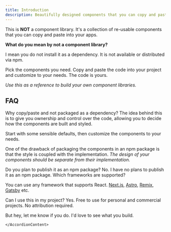 ```yaml
---
title: Introduction
description: Beautifully designed components that you can copy and paste into your apps. Accessible. Customizable. Open Source.
---
```


This is **NOT** a component library. It's a collection of re-usable components that you can copy and paste into your apps.

**What do you mean by not a component library?**

I mean you do not install it as a dependency. It is not available or distributed via npm.

Pick the components you need. Copy and paste the code into your project and customize to your needs. The code is yours.

_Use this as a reference to build your own component libraries._

## FAQ

<Accordion type="multiple">

<AccordionItem value="faq-1">
	<AccordionTrigger>
		Why copy/paste and not packaged as a dependency?
	</AccordionTrigger>
	<AccordionContent>
The idea behind this is to give you ownership and control over the code, allowing you to decide how the components are built and styled.

Start with some sensible defaults, then customize the components to your needs.

One of the drawback of packaging the components in an npm package is that the style is coupled with the implementation. _The design of your components should be separate from their implementation._

</AccordionContent>
</AccordionItem>

<AccordionItem value='faq-2'>
  <AccordionTrigger>
    Do you plan to publish it as an npm package?
  </AccordionTrigger>
  <AccordionContent>
    No. I have no plans to publish it as an npm package.
  </AccordionContent>
</AccordionItem>

<AccordionItem value="faq-3">
<AccordionTrigger>
Which frameworks are supported?
</AccordionTrigger>
<AccordionContent>

You can use any framework that supports React. [Next.js](https://ui.shadcn.com/docs/installation/next), [Astro](https://ui.shadcn.com/docs/installation/astro), [Remix](https://ui.shadcn.com/docs/installation/remix), [Gatsby](https://ui.shadcn.com/docs/installation/gatsby) etc.

</AccordionContent>
</AccordionItem>

<AccordionItem value="faq-4">
	<AccordionTrigger>
	Can I use this in my project?
	</AccordionTrigger>
	<AccordionContent>
Yes. Free to use for personal and commercial projects. No attribution required.

But hey, let me know if you do. I'd love to see what you build.

    </AccordionContent>

</AccordionItem>

</Accordion>
